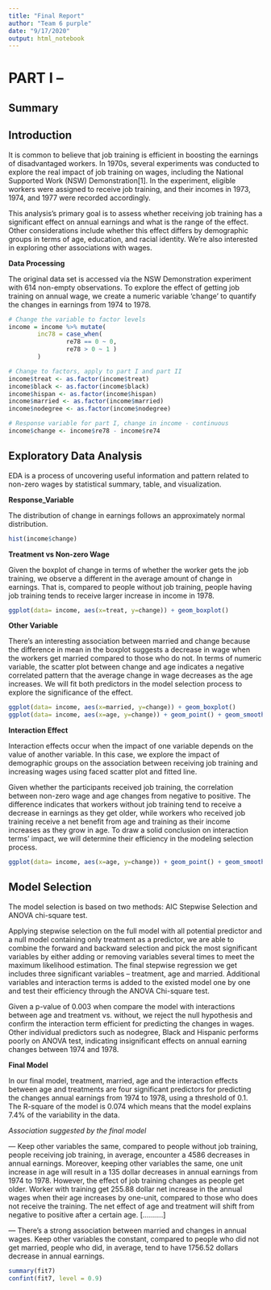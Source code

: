 ```yaml
---
title: "Final Report"
author: "Team 6 purple"
date: "9/17/2020"
output: html_notebook
---
```


# PART I -- 

## Summary

## Introduction

It is common to believe that job training is efficient in boosting the earnings of disadvantaged workers. In 1970s, several experiments was conducted to explore the real impact of job training on wages, including the National Supported Work (NSW) Demonstration[1]. In the experiment, eligible workers were assigned to receive job training, and their incomes in 1973, 1974, and 1977 were recorded accordingly.

This analysis's primary goal is to assess whether receiving job training has a significant effect on annual earnings and what is the range of the effect. Other considerations include whether this effect differs by demographic groups in terms of age, education, and racial identity. We're also interested in exploring other associations with wages.

**Data Processing**

The original data set is accessed via the NSW Demonstration experiment with 614 non-empty observations. To explore the effect of getting job training on annual wage, we create a numeric variable 'change' to quantify the changes in earnings from 1974 to 1978.

```r
# Change the variable to factor levels
income = income %>% mutate(
        inc78 = case_when(
                re78 == 0 ~ 0,
                re78 > 0 ~ 1 )
        )

# Change to factors, apply to part I and part II
income$treat <- as.factor(income$treat)
income$black <- as.factor(income$black)
income$hispan <- as.factor(income$hispan)
income$married <- as.factor(income$married)
income$nodegree <- as.factor(income$nodegree)

# Response variable for part I, change in income - continuous
income$change <- income$re78 - income$re74
```

## Exploratory Data Analysis

EDA is a process of uncovering useful information and pattern related to non-zero wages by statistical summary, table, and visualization.

**Response_Variable**

The distribution of change in earnings follows an approximately normal distribution.

```r
hist(income$change)
```

**Treatment vs Non-zero Wage**

Given the boxplot of change in terms of whether the worker gets the job training, we observe a different in the average amount of change in earnings. That is, compared to people without job training, people having job training tends to receive larger increase in income in 1978.

```r
ggplot(data= income, aes(x=treat, y=change)) + geom_boxplot() 
```

**Other Variable**

There's an interesting association between married and change because the difference in mean in the boxplot suggests a decrease in wage when the workers get married compared to those who do not. In terms of numeric variable, the scatter plot between change and age indicates a negative correlated pattern that the average change in wage decreases as the age increases. We will fit both predictors in the model selection process to explore the significance of the effect.

```r
ggplot(data= income, aes(x=married, y=change)) + geom_boxplot() 
ggplot(data= income, aes(x=age, y=change)) + geom_point() + geom_smooth(method = 'lm')
```

**Interaction Effect**

Interaction effects occur when the impact of one variable depends on the value of another variable. In this case, we explore the impact of demographic groups on the association between receiving job training and increasing wages using faced scatter plot and fitted line. 

Given whether the participants received job training, the correlation between non-zero wage and age changes from negative to positive. The difference indicates that workers without job training tend to receive a decrease in earnings as they get older, while workers who received job training receive a net benefit from age and training as their income increases as they grow in age. To draw a solid conclusion on interaction terms' impact, we will determine their efficiency in the modeling selection process.

```r
ggplot(data= income, aes(x=age, y=change)) + geom_point() + geom_smooth(method = 'lm') + facet_wrap(~treat)
```

## Model Selection 

The model selection is based on two methods: AIC Stepwise Selection and ANOVA chi-square test. 

Applying stepwise selection on the full model with all potential predictor and a null model containing only treatment as a predictor, we are able to combine the forward and backward selection and pick the most significant variables by either adding or removing variables several times to meet the maximum likelihood estimation. The final stepwise regression we get includes three significant variables -- treatment, age and married. Additional variables and interaction terms is added to the existed model one by one and test their efficiency through the ANOVA Chi-square test.

Given a p-value of 0.003 when compare the model with interactions between age and treatment vs. without, we reject the null hypothesis and confirm the interaction term efficient for predicting the changes in wages. Other individual predictors such as nodegree, Black and Hispanic performs poorly on ANOVA test, indicating insignificant effects on annual earning changes between 1974 and 1978.

**Final Model**

In our final model, treatment, married, age and the interaction effects between age and treatments are four significant predictors for predicting the changes annual earnings from 1974 to 1978, using a threshold of 0.1. The R-square of the model is 0.074 which means that the model explains 7.4% of the variability in the data. 

*Association suggested by the final model*

 --- Keep other variables the same, compared to people without job training, people receiving job training, in average, encounter a 4586 decreases in annual earnings. Moreover, keeping other variables the same, one unit increase in age will result in a 135 dollar decreases in annual earnings from 1974 to 1978. However, the effect of job training changes as people get older. Worker with training get 255.88 dollar net increase in the annual wages when their age increases by one-unit, compared to those who does not receive the training. The net effect of age and treatment will shift from negative to positive after a certain age. [..........]
 
 --- There's a strong association between married and changes in annual wages. Keep other variables the constant, compared to people who did not get married, people who did, in average, tend to have 1756.52 dollars decrease in annual earnings. 
 
```r
summary(fit7)
confint(fit7, level = 0.9)
```

